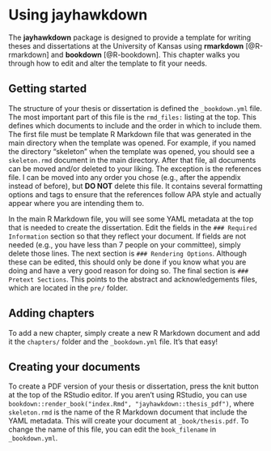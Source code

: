 # Using jayhawkdown

The **jayhawkdown** package is designed to provide a template for writing theses and dissertations at the University of Kansas using **rmarkdown** [@R-rmarkdown] and **bookdown** [@R-bookdown]. This chapter walks you through how to edit and alter the template to fit your needs.

## Getting started

The structure of your thesis or dissertation is defined the `_bookdown.yml` file. The most important part of this file is the `rmd_files:` listing at the top. This defines which documents to include and the order in which to include them. The first file must be template R Markdown file that was generated in the main directory when the template was opened. For example, if you named the directory "skeleton" when the template was opened, you should see a `skeleton.rmd` document in the main directory. After that file, all documents can be moved and/or deleted to your liking. The exception is the references file. I can be moved into any order you chose (e.g., after the appendix instead of before), but **DO NOT** delete this file. It contains several formatting options and tags to ensure that the references follow APA style and actually appear where you are intending them to.

In the main R Markdown file, you will see some YAML metadata at the top that is needed to create the dissertation. Edit the fields in the `### Required Information` section so that they reflect your document. If fields are not needed (e.g., you have less than 7 people on your committee), simply delete those lines. The next section is `### Rendering Options`. Although these can be edited, this should only be done if you know what you are doing and have a very good reason for doing so. The final section is `### Pretext Sections`. This points to the abstract and acknowledgements files, which are located in the `pre/` folder.

## Adding chapters

To add a new chapter, simply create a new R Markdown document and add it the `chapters/` folder and the `_bookdown.yml` file. It's that easy!

## Creating your documents

To create a PDF version of your thesis or dissertation, press the knit button at the top of the RStudio editor. If you aren't using RStudio, you can use `bookdown::render_book("index.Rmd", "jayhawkdown::thesis_pdf")`, where `skeleton.rmd` is the name of the R Markdown document that include the YAML metadata. This will create your document at `_book/thesis.pdf`. To change the name of this file, you can edit the `book_filename` in `_bookdown.yml`.
